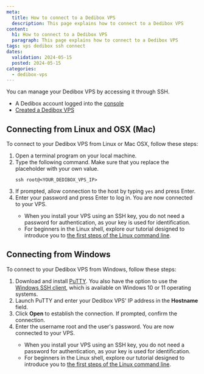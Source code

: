 ```yaml
---
meta:
  title: How to connect to a Dedibox VPS
  description: This page explains how to connect to a Dedibox VPS
content:
  h1: How to connect to a Dedibox VPS
  paragraph: This page explains how to connect to a Dedibox VPS
tags: vps dedibox ssh connect
dates:
  validation: 2024-05-15
  posted: 2024-05-15
categories:
  - dedibox-vps
---
```


You can manage your Dedibox VPS by accessing it through SSH.

<Macro id="requirements" />

- A Dedibox account logged into the [console](https://console.online.net/)
- [Created a Dedibox VPS](/dedibox/vps/how-to/create-vps/)

## Connecting from Linux and OSX (Mac)
To connect to your Dedibox VPS from Linux or Mac OSX, follow these steps:

1. Open a terminal program on your local machine.
2. Type the following command. Make sure that you replace the placeholder with your own value.
    ```
    ssh root@<YOUR_DEDIBOX_VPS_IP>
    ```
3. If prompted, allow connection to the host by typing `yes` and press Enter.
4. Enter your password and press Enter to log in. You are now connected to your VPS.
    <Message type="tip">
      * When you install your VPS using an SSH key, you do not need a password for authentication, as your key is used for identification.
      * For beginners in the Linux shell, explore our tutorial designed to introduce you to [the first steps of the Linux command line](/tutorials/first-steps-linux-command-line/).
    </Message>

## Connecting from Windows
To connect to your Dedibox VPS from Windows, follow these steps:

1. Download and install [PuTTY](https://www.chiark.greenend.org.uk/~sgtatham/putty/latest.html).
    <Message type="note">
       You also have the option to use the [Windows SSH client](https://learn.microsoft.com/en-us/windows/terminal/tutorials/ssh/), which is available on Windows 10 or 11 operating systems.
    </Message>
2. Launch PuTTY and enter your Dedibox VPS' IP address in the **Hostname** field.
3. Click **Open** to establish the connection. If prompted, confirm the connection.
4. Enter the username root and the user's password. You are now connected to your VPS.
    <Message type="tip">
      * When you install your VPS using an SSH key, you do not need a password for authentication, as your key is used for identification.
      * For beginners in the Linux shell, explore our tutorial designed to introduce you to [the first steps of the Linux command line](/tutorials/first-steps-linux-command-line/).
    </Message>
